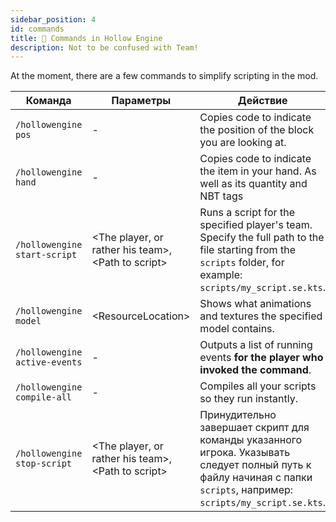 ```yaml
---
sidebar_position: 4
id: commands
title: 📄 Commands in Hollow Engine
description: Not to be confused with Team!
---
```


At the moment, there are a few commands to simplify scripting in the mod.

| Команда | Параметры | Действие |
| --- | --- | --- |
| `/hollowengine pos` | - | Copies code to indicate the position of the block you are looking at. |
| `/hollowengine hand` | - | Copies code to indicate the item in your hand. As well as its quantity and NBT tags |
| `/hollowengine start-script` | \<The player, or rather his team\>, \<Path to script\> | Runs a script for the specified player's team. Specify the full path to the file starting from the `scripts` folder, for example: `scripts/my_script.se.kts`. |
| `/hollowengine model` | \<ResourceLocation\> | Shows what animations and textures the specified model contains. |
| `/hollowengine active-events` | - | Outputs a list of running events **for the player who invoked the command**. |
| `/hollowengine compile-all` | - | Compiles all your scripts so they run instantly. |
| `/hollowengine stop-script` | \<The player, or rather his team\>, \<Path to script\> | Принудительно завершает скрипт для команды указанного игрока. Указывать следует полный путь к файлу начиная с папки `scripts`, например: `scripts/my_script.se.kts`. |